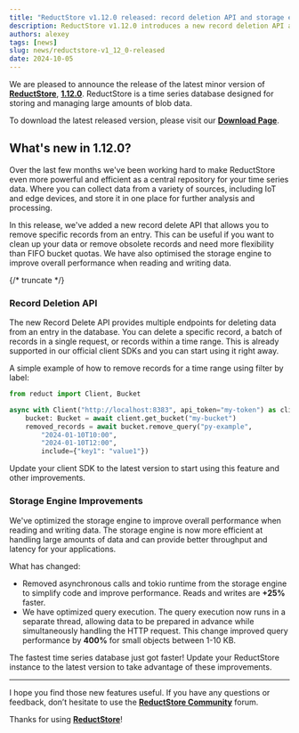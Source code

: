 ```yaml
---
title: "ReductStore v1.12.0 released: record deletion API and storage engine optimization"
description: ReductStore v1.12.0 introduces a new record deletion API and storage engine optimization that can help you manage your data more efficiently.
authors: alexey
tags: [news]
slug: news/reductstore-v1_12_0-released
date: 2024-10-05
---
```


We are pleased to announce the release of the latest minor version of [**ReductStore**](/), [**1.12.0**](https://github.com/reductstore/reductstore/releases/tag/v1.12.0). ReductStore is a time series database designed for storing and managing large amounts of blob data.

To download the latest released version, please visit our [**Download Page**](/download).

## What's new in 1.12.0?

Over the last few months we've been working hard to make ReductStore even more powerful and efficient as a central repository for your time series data.
Where you can collect data from a variety of sources, including IoT and edge devices, and store it in one place for further analysis and processing.

In this release, we've added a new record delete API that allows you to remove specific records from an entry. This can be useful if you want to clean up your data or remove obsolete records and need more flexibility than FIFO bucket quotas.
We have also optimised the storage engine to improve overall performance when reading and writing data.

{/* truncate */}

### Record Deletion API

The new Record Delete API provides multiple endpoints for deleting data from an entry in the database. You can delete a specific record, a batch of records in a single request, or records within a time range.
This is already supported in our official client SDKs and you can start using it right away.

A simple example of how to remove records for a time range using filter by label:

```python
from reduct import Client, Bucket

async with Client("http://localhost:8383", api_token="my-token") as client:
    bucket: Bucket = await client.get_bucket("my-bucket")
    removed_records = await bucket.remove_query("py-example",
        "2024-01-10T10:00",
        "2024-01-10T12:00",
        include={"key1": "value1"})
```

Update your client SDK to the latest version to start using this feature and other improvements.

### Storage Engine Improvements

We've optimized the storage engine to improve overall performance when reading and writing data.
The storage engine is now more efficient at handling large amounts of data and can provide better throughput and latency for your applications.

What has changed:

- Removed asynchronous calls and tokio runtime from the storage engine to simplify code and improve performance. Reads and writes are **+25%** faster.
- We have optimized query execution. The query execution now runs in a separate thread, allowing data to be prepared in advance while simultaneously handling the HTTP request.
  This change improved query performance by **400%** for small objects between 1-10 KB.

The fastest time series database just got faster! Update your ReductStore instance to the latest version to take advantage of these improvements.

---

I hope you find those new features useful. If you have any questions or feedback, don’t hesitate to use the [**ReductStore Community**](https://community.reduct.store) forum.

Thanks for using [**ReductStore**](https://www.reduct.store/)!

